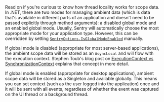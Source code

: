 <Alert>

Read on if you're curious to know how thread locality works for scope data. In .NET, there
are two modes for managing ambient data (which is data that's available in different parts of an application and doesn't need to be passed explicitly through method arguments): a disabled global mode and an enabled global mode. Usually, Sentry will automatically choose the most appropriate mode for your application type. However, this can be overridden by setting [`SentryOptions.IsGlobalModeEnabled`](../../configuration/options/#is-global-mode-enabled) manually.

If global mode is disabled (appropriate for most server-based applications), the
ambient scope data will be stored as an `AsyncLocal` and will flow with the execution
context. Stephen Toub's blog post on [ExecutionContext vs SynchronizationContext](https://devblogs.microsoft.com/pfxteam/executioncontext-vs-synchronizationcontext/)
explains that concept in more detail.

If global mode is enabled (appropriate for desktop applications), ambient scope data will be
stored as a Singleton and available globally. This means you can set context (such as
the user logged into the application) once and it will be sent with all events, regardless
of whether the event was captured on the UI thread or a background thread.

</Alert>
